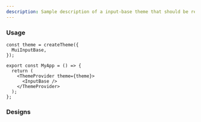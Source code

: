 ```yaml
---
description: Sample description of a input-base theme that should be replaced
---
```



### Usage

```
const theme = createTheme({
  MuiInputBase,
});

export const MyApp = () => {
  return (
    <ThemeProvider theme={theme}>
      <InputBase />
    </ThemeProvider>
  );
};
```

### Designs

<FigmaEmbed src="https://www.figma.com/embed?embed_host=share&url=<FIGMA_LINK>" />
